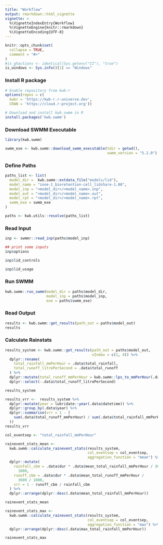 ```yaml
---
title: "Workflow"
output: rmarkdown::html_vignette
vignette: >
  %\VignetteIndexEntry{Workflow}
  %\VignetteEngine{knitr::rmarkdown}
  %\VignetteEncoding{UTF-8}
---
```


```r
knitr::opts_chunk$set(
  collapse = TRUE,
  comment = "#>"
)
#is_ghactions <- identical(Sys.getenv("CI"), "true")
is_windows <- Sys.info()[1] == "Windows"
```

### Install R package

```r
# Enable repository from kwb-r
options(repos = c(
  kwbr = 'https://kwb-r.r-universe.dev',
  CRAN = 'https://cloud.r-project.org'))

# Download and install kwb.swmm in R
install.packages('kwb.swmm')

```

### Download SWMM Executable 

```r
library(kwb.swmm)

swmm_exe <- kwb.swmm::download_swmm_executable(tdir = getwd(),
                                               swmm_version = "5.2.0")
```

### Define Paths 

```r

paths_list <- list(
  model_dir =  kwb.swmm::extdata_file("models/lid"),
  model_name = "zone-1_bioretention-cell_lidshare-1.00",
  model_inp = "<model_dir>/<model_name>.inp",
  model_out = "<model_dir>/<model_name>.out",
  model_rpt = "<model_dir>/<model_name>.rpt",
  swmm_exe = swmm_exe
)

paths <- kwb.utils::resolve(paths_list)
```

### Read Input 

```r
inp <- swmmr::read_inp(paths$model_inp)

## print some inputs
inp$options

inp$lid_controls

inp$lid_usage

```

### Run SWMM
```r
kwb.swmm::run_swmm(model_dir = paths$model_dir,
                   model_inp = paths$model_inp,
                   exe = paths$swmm_exe)
```


### Read Output

```r

results <- kwb.swmm::get_results(path_out = paths$model_out)
results
```

### Calculate Rainstats

```r
results_system <- kwb.swmm::get_results(path_out = paths$model_out,
                                        vIndex = c(1, 4)) %>%
  dplyr::rename(
    total_rainfall_mmPerHour = .data$total_rainfall,
    total_runoff_litrePerSecond = .data$total_runoff
  ) %>%
  dplyr::mutate(total_runoff_mmPerHour = kwb.swmm::lps_to_mmPerHour(.data$total_runoff_litrePerSecond)) %>%
  dplyr::select(-.data$total_runoff_litrePerSecond)

results_system

results_vrr <-  results_system %>%
  dplyr::mutate(year = lubridate::year(.data$datetime)) %>%
  dplyr::group_by(.data$year) %>%
  dplyr::summarise(vrr = 1 - (
    sum(.data$total_runoff_mmPerHour) / sum(.data$total_rainfall_mmPerHour)
  ))
results_vrr

col_eventsep <- "total_rainfall_mmPerHour"

rainevent_stats_mean <-
  kwb.swmm::calculate_rainevent_stats(results_system,
                                      col_eventsep = col_eventsep,
                                      aggregation_function = "mean") %>%
  dplyr::mutate(
    rainfall_cbm = .data$dur * .data$mean_total_rainfall_mmPerHour / 3600 /
      1000,
    runoff_cbm = .data$dur * .data$mean_total_runoff_mmPerHour /
      3600 / 1000,
    vrr = 1 - runoff_cbm / rainfall_cbm
  ) %>%
  dplyr::arrange(dplyr::desc(.data$mean_total_rainfall_mmPerHour))

rainevent_stats_mean

rainevent_stats_max <-
  kwb.swmm::calculate_rainevent_stats(results_system,
                                      col_eventsep = col_eventsep,
                                      aggregation_function = "max") %>%
  dplyr::arrange(dplyr::desc(.data$max_total_rainfall_mmPerHour))

rainevent_stats_max

```
